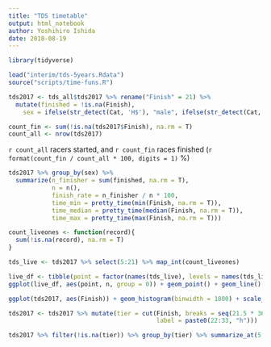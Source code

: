 ```yaml
---
title: "TDS timetable"
output: html_notebook
author: Yoshihiro Ishida
date: 2018-08-19
---
```


```r
library(tidyverse)

load("interim/tds-5years.Rdata")
source("scripts/time-funs.R")
```


```r
tds2017 <- tds_all$tds2017 %>% rename("Finish" = 21) %>%
  mutate(finished = !is.na(Finish), 
    sex = ifelse(str_detect(Cat, 'H$'), "male", ifelse(str_detect(Cat, 'F$'), "female", NA)))

count_fin <- sum(!is.na(tds2017$Finish), na.rm = T)
count_all <- nrow(tds2017)
```

`r count_all` racers started, and `r count_fin` races finished (`r format(count_fin / count_all * 100, digits = 1)` %)

```r
tds2017 %>% group_by(sex) %>% 
  summarize(n_finisher = sum(finished, na.rm = T), 
            n = n(), 
            finish_rate = n_finisher / n * 100, 
            time_min = pretty_time(min(Finish, na.rm = T)), 
            time_median = pretty_time(median(Finish, na.rm = T)), 
            time_max = pretty_time(max(Finish, na.rm = T)))
```

```r
count_liveones <- function(record){
  sum(!is.na(record), na.rm = T)
}

tds_live <- tds2017 %>% select(5:21) %>% map_int(count_liveones)

live_df <- tibble(point = factor(names(tds_live), levels = names(tds_live)), n = tds_live)
ggplot(live_df, aes(point, n, group = 0)) + geom_point() + geom_line() + theme(axis.text.x = element_text(angle = 90, hjust = 1, vjust = 0.5))
```

```r
ggplot(tds2017, aes(Finish)) + geom_histogram(binwidth = 1800) + scale_x_continuous(breaks = pretty_seq(tds2017$Finish), label = pretty_time(pretty_seq(tds2017$Finish))) + theme(axis.text.x = element_text(angle = 90, hjust = 1, vjust = 0.5))
```

```r
tds2017 <- tds2017 %>% mutate(tier = cut(Finish, breaks = seq(21.5 * 3600, 33.5 * 3600, by = 3600), 
                                         label = paste0(22:33, "h")))

tds2017 %>% filter(!is.na(tier)) %>% group_by(tier) %>% summarize_at(5:21, median, na.rm = T) %>% mutate_at(2:18, pretty_time)
```

